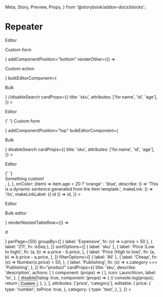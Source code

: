   Meta,
  Story,
  Preview,
  Props,
} from '@storybook/addon-docs/blocks';


<Meta title="Repeater/Repeater" component={Repeater} />

# Repeater

<Preview>
  <Story name="Empty">
    <LocationProvider>
      <Repeater data={[]}>
        <p>Editor</p>
      </Repeater>
    </LocationProvider>
  </Story>
  <Story name="With custom add">
    <LocationProvider>
      <Repeater
        addComponent={<p>Custom form</p>}
        addComponentPosition="bottom"
        renderOther={() => <p>Custom action</p>}
        bulkEditorComponent={<p>Bulk</p>}
        //disableSearch
        cardProps={{
          title: 'sku',
          attributes: ['for.name', 'id', 'age'],
        }}
      >
        <p>Editor</p>
      </Repeater>{' '}
    </LocationProvider>
  </Story>
  <Story name="With auto-open">
    <LocationProvider initialPath="?selectedSubDocument=3&selectedSubDocumentDialog=editor">
      <Repeater
        addComponent={<p>Custom form</p>}
        addComponentPosition="top"
        bulkEditorComponent={<p>Bulk</p>}
        disableSearch
        cardProps={{
          title: 'sku',
          attributes: ['for.name', 'id', 'age'],
        }}
      >
        <p>Editor</p>
      </Repeater>{' '}
    </LocationProvider>
  </Story>
  <Story name="Without options">
    <LocationProvider>
      <Repeater
        disableMultiselect
        cardProps={{
          title: 'sku',
          attributes: ['for.name', 'id', 'age'],
          editable: {
            position: {
              renderer: () => <div>Something custom!</div>,
            },
          },
          onColor: (item) =>
            item.age < 20 ? 'orange' : 'blue',
          describe: () =>
            'This is a dynamic sentence generated from the item template.',
          makeLink: () => '/to',
          makeLinkLabel: ({ id }) => id,
        }}
      >
        <p>Editor</p>
      </Repeater>
    </LocationProvider>
  </Story>
  <Story name="Custom renderers">
    <LocationProvider>
      <Repeater
        bulkEditorComponent={<p>Bulk editor</p>}
        renderNestedTableRow={() => <p>d</p>}
        perPage={50}
        groupBy={[
          { label: 'Expensive', fn: (v) => v.price > 50 },
          { label: '211', fn: isSeq },
        ]}
        sortOptions={[
          { label: 'sku' },
          {
            label: 'Price (Low to high)',
            fn: (a, b) => a.price - b.price,
          },
          {
            label: 'Price (High to low)',
            fn: (a, b) => b.price - a.price,
          },
        ]}
        filterOptions={[
          { label: 'All' },
          {
            label: 'Cheap',
            fn: (x) => Number(x.price) < 50,
          },
          {
            label: 'Publishing',
            fn: (x) => x.category === 'Publishing',
          },
        ]}
        th="product"
        cardProps={{
          title: 'sku',
          describe: 'description',
          actions: [
            {
              component: (props) => (
                <Builders.Form {...props}>
                  <Builders.Field name="sku" type="text" />
                  <Builders.Field
                    name="price"
                    type="number"
                  />
                </Builders.Form>
              ),
              icon: LaunchIcon,
              label: 'to',
            },
            {
              disableDialog: true,
              component: (props) => {
                // console.log(props);
                return <button>Custom</button>;
              },
            },
          ],
          attributes: ['price', 'category'],
          editable: {
            price: {
              type: 'number',
              toPrice: true,
            },
            category: {
              type: 'text',
            },
          },
        }}
      >
        <Builders.Form>
          <Builders.Field name="sku" type="text" />
          <Builders.Field name="price" type="number" />
        </Builders.Form>
      </Repeater>
    </LocationProvider>
  </Story>
</Preview>
